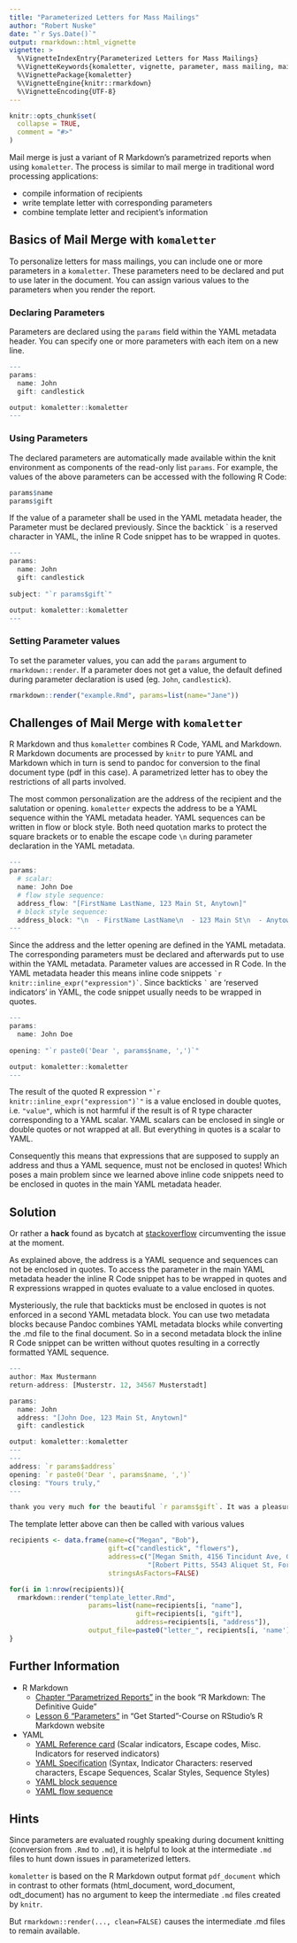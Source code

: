 ```yaml
---
title: "Parameterized Letters for Mass Mailings"
author: "Robert Nuske"
date: "`r Sys.Date()`"
output: rmarkdown::html_vignette
vignette: >
  %\VignetteIndexEntry{Parameterized Letters for Mass Mailings}
  %\VignetteKeywords{komaletter, vignette, parameter, mass mailing, mail merge}
  %\VignettePackage{komaletter}
  %\VignetteEngine{knitr::rmarkdown}
  %\VignetteEncoding{UTF-8}
---
```


```r
knitr::opts_chunk$set(
  collapse = TRUE,
  comment = "#>"
)
```


Mail merge is just a variant of R Markdown's parametrized reports when using `komaletter`. The process is similar to mail merge in traditional word processing applications:

  * compile information of recipients
  * write template letter with corresponding parameters
  * combine template letter and recipient's information
  

## Basics of Mail Merge with `komaletter`
To personalize letters for mass mailings, you can include one or more parameters in a `komaletter`. These parameters need to be declared and put to use later in the document. You can assign various values to the parameters when you render the report.


### Declaring Parameters
Parameters are declared using the `params` field within the YAML metadata header. You can specify one or more parameters with each item on a new line.
```r
---
params:
  name: John
  gift: candlestick

output: komaletter::komaletter
---
```


### Using Parameters
The declared parameters are automatically made available within the knit environment as components of the read-only list `params`. For example, the values of the above parameters can be accessed with the following R Code:
```r
params$name
params$gift
```

If the value of a parameter shall be used in the YAML metadata header, the Parameter must be declared previously. Since the backtick \` is a reserved character in YAML, the inline R Code snippet has to be wrapped in quotes.
```r
---
params:
  name: John
  gift: candlestick
  
subject: "`r params$gift`"

output: komaletter::komaletter
---
```


### Setting Parameter values
To set the parameter values, you can add the `params` argument to `rmarkdown::render`. If a parameter does not get a value, the default defined during parameter declaration is used (eg. `John`, `candlestick`).
```r
rmarkdown::render("example.Rmd", params=list(name="Jane"))
```


## Challenges of Mail Merge with `komaletter`
R Markdown and thus `komaletter` combines R Code, YAML and Markdown. R Markdown documents are processed by `knitr` to pure YAML and Markdown which in turn is send to pandoc for conversion to the final document type (pdf in this case). A parametrized letter has to obey the restrictions of all parts involved.

The most common personalization are the address of the recipient and the salutation or opening. `komaletter` expects the address to be a YAML sequence within the YAML metadata header. YAML sequences can be written in flow or block style. Both need quotation marks to protect the square brackets or to enable the escape code `\n` during parameter declaration in the YAML metadata.

```r
---
params:
  # scalar:
  name: John Doe
  # flow style sequence:
  address_flow: "[FirstName LastName, 123 Main St, Anytown]"
  # block style sequence:
  address_block: "\n  - FirstName LastName\n  - 123 Main St\n  - Anytown"
---
```

Since the address and the letter opening are defined in the YAML metadata. The corresponding parameters must be declared and afterwards put to use within the YAML metadata. Parameter values are accessed in R Code. In the YAML metadata header this means inline code snippets `` `r knitr::inline_expr("expression")` ``. Since backticks `` ` `` are 'reserved indicators' in YAML, the code snippet usually needs to be wrapped in quotes. 

```r
---
params:
  name: John Doe
  
opening: "`r paste0('Dear ', params$name, ',')`"

output: komaletter::komaletter
---
```

The result of the quoted R expression `` "`r knitr::inline_expr("expression")`" `` is a value enclosed in double quotes, i.e. `"value"`, which is not harmful if the result is of R type character corresponding to a YAML scalar. YAML scalars can be enclosed in single or double quotes or not wrapped at all. But everything in quotes is a scalar to YAML.

Consequently this means that expressions that are supposed to supply an address and thus a YAML sequence, must not be enclosed in quotes! Which poses a main problem since we learned above inline code snippets need to be enclosed in quotes in the main YAML metadata header.


## Solution
Or rather a **hack** found as bycatch at [stackoverflow](https://stackoverflow.com/a/31862074) circumventing the issue at the moment.

As explained above, the address is a YAML sequence and sequences can not be enclosed in quotes. To access the parameter in the main YAML metadata header the inline R Code snippet has to be wrapped in quotes and R expressions wrapped in quotes evaluate to a value enclosed in quotes.

Mysteriously, the rule that backticks must be enclosed in quotes is not enforced in a second YAML metadata block. You can use two metadata blocks because Pandoc combines YAML metadata blocks while converting the .md file to the final document. So in a second metadata block the inline R Code snippet can be written without quotes resulting in a correctly formatted YAML sequence.

```r
---
author: Max Mustermann
return-address: [Musterstr. 12, 34567 Musterstadt]

params: 
  name: John
  address: "[John Doe, 123 Main St, Anytown]"
  gift: candlestick

output: komaletter::komaletter
---
---
address: `r params$address`
opening: `r paste0('Dear ', params$name, ',')`
closing: "Yours truly,"
---

thank you very much for the beautiful `r params$gift`. It was a pleasure to have you.
```


The template letter above can then be called with various values

```r
recipients <- data.frame(name=c("Megan", "Bob"),
                         gift=c("candlestick", "flowers"),
                         address=c("[Megan Smith, 4156 Tincidunt Ave, Green Bay Indiana 19759]",
                                   "[Robert Pitts, 5543 Aliquet St, Fort Dodge GA 20783]"),
                         stringsAsFactors=FALSE)

for(i in 1:nrow(recipients)){
  rmarkdown::render("template_letter.Rmd", 
                    params=list(name=recipients[i, "name"], 
                                gift=recipients[i, "gift"], 
                                address=recipients[i, "address"]),
                    output_file=paste0("letter_", recipients[i, 'name'], ".pdf"))
}

```


## Further Information
  * R Markdown
    * [Chapter "Parametrized Reports"](https://bookdown.org/yihui/rmarkdown/parameterized-reports.html) in the book "R Markdown: The Definitive Guide"
    * [Lesson 6 "Parameters"](https://rmarkdown.rstudio.com/lesson-6.html) in "Get Started"-Course on RStudio's R Markdown website
    
  * YAML 
    * [YAML Reference card](https://yaml.org/refcard.html) (Scalar indicators, Escape codes, Misc. Indicators for reserved indicators)
    * [YAML Specification](https://yaml.org/spec/current.html) (Syntax, Indicator Characters: reserved characters, Escape Sequences, Scalar Styles, Sequence Styles)
    * [YAML block sequence](https://yaml.org/spec/current.html#id2543032)
    * [YAML flow sequence](https://yaml.org/spec/current.html#id2542413)


## Hints
Since parameters are evaluated roughly speaking during document knitting (conversion from `.Rmd` to `.md`), it is helpful to look at the intermediate `.md` files to hunt down issues in parameterized letters.

`komaletter` is based on the R Markdown output format `pdf_document` which in contrast to other formats (html_document, word_document, odt_document) has no argument to keep the intermediate `.md` files created by `knitr`.

But `rmarkdown::render(..., clean=FALSE)` causes the intermediate .md files to remain available.
